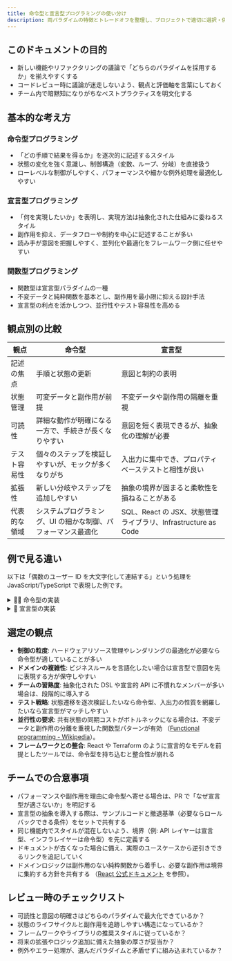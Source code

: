 ```yaml
---
title: 命令型と宣言型プログラミングの使い分け
description: 両パラダイムの特徴とトレードオフを整理し、プロジェクトで適切に選択・併用するための指針をまとめます。
---
```


## このドキュメントの目的

- 新しい機能やリファクタリングの議論で「どちらのパラダイムを採用するか」を揃えやすくする
- コードレビュー時に議論が迷走しないよう、観点と評価軸を言葉にしておく
- チーム内で暗黙知になりがちなベストプラクティスを明文化する

## 基本的な考え方

### 命令型プログラミング

- 「どの手順で結果を得るか」を逐次的に記述するスタイル
- 状態の変化を強く意識し、制御構造（変数、ループ、分岐）を直接扱う
- ローレベルな制御がしやすく、パフォーマンスや細かな例外処理を最適化しやすい

### 宣言型プログラミング

- 「何を実現したいか」を表明し、実現方法は抽象化された仕組みに委ねるスタイル
- 副作用を抑え、データフローや制約を中心に記述することが多い
- 読み手が意図を把握しやすく、並列化や最適化をフレームワーク側に任せやすい

### 関数型プログラミング

- 関数型は宣言型パラダイムの一種
- 不変データと純粋関数を基本とし、副作用を最小限に抑える設計手法
- 宣言型の利点を活かしつつ、並行性やテスト容易性を高める

## 観点別の比較

| 観点         | 命令型                                                        | 宣言型                                                        |
| ------------ | ------------------------------------------------------------- | ------------------------------------------------------------- |
| 記述の焦点   | 手順と状態の更新                                              | 意図と制約の表明                                              |
| 状態管理     | 可変データと副作用が前提                                      | 不変データや副作用の隔離を重視                                |
| 可読性       | 詳細な動作が明確になる一方で、手続きが長くなりやすい          | 意図を短く表現できるが、抽象化の理解が必要                    |
| テスト容易性 | 個々のステップを検証しやすいが、モックが多くなりがち          | 入出力に集中でき、プロパティベーステストと相性が良い          |
| 拡張性       | 新しい分岐やステップを追加しやすい                            | 抽象の境界が固まると柔軟性を損ねることがある                  |
| 代表的な領域 | システムプログラミング、UI の細かな制御、パフォーマンス最適化 | SQL、React の JSX、状態管理ライブラリ、Infrastructure as Code |

## 例で見る違い

以下は「偶数のユーザー ID を大文字化して連結する」という処理を JavaScript/TypeScript で表現した例です。

<details>
  <summary>👨‍💻 命令型の実装</summary>

```typescript
const ids = [101, 102, 103, 104]
let result = ''

for (let index = 0; index < ids.length; index += 1) {
  const id = ids[index]
  if (id % 2 === 0) {
    result += `USER-${id.toString().toUpperCase()}`
  }
}

console.log(result) // "USER-102USER-104"
```

- 実行手順を一行ずつ追いやすく、ログを挟んだデバッグが簡単
- 状態 `result` の初期化と更新タイミングを自前で管理する必要がある

</details>

<details>
  <summary>🧠 宣言型の実装</summary>

```typescript
const ids = [101, 102, 103, 104]

const result = ids
  .filter((id) => id % 2 === 0)
  .map((id) => `USER-${id.toString().toUpperCase()}`)
  .join('')

console.log(result) // "USER-102USER-104"
```

- フィルタ・変換・結合という意図が関数の連鎖で表現される
- 途中結果へのアクセスやループの抜け方などは抽象化に委ねる

</details>

## 選定の観点

- **制御の粒度**: ハードウェアリソース管理やレンダリングの最適化が必要なら命令型が適していることが多い
- **ドメインの複雑性**: ビジネスルールを言語化したい場合は宣言型で意図を先に表現する方が保守しやすい
- **チームの習熟度**: 抽象化された DSL や宣言的 API に不慣れなメンバーが多い場合は、段階的に導入する
- **テスト戦略**: 状態遷移を逐次検証したいなら命令型、入出力の性質を網羅したいなら宣言型がマッチしやすい
- **並行性の要求**: 共有状態の同期コストがボトルネックになる場合は、不変データと副作用の分離を重視した関数型パターンが有効
  （[Functional programming - Wikipedia](https://en.wikipedia.org/wiki/Functional_programming#Efficiency_issues)）。
- **フレームワークとの整合**: React や Terraform のように宣言的なモデルを前提としたツールでは、命令型を持ち込むと整合性が崩れる

## チームでの合意事項

- パフォーマンスや副作用を理由に命令型へ寄せる場合は、PR で「なぜ宣言型が適さないか」を明記する
- 宣言型の抽象を導入する際は、サンプルコードと撤退基準（必要ならロールバックできる条件）をセットで共有する
- 同じ機能内でスタイルが混在しないよう、境界（例: API レイヤーは宣言型、インフラレイヤーは命令型）を先に定義する
- ドキュメントが古くなった場合に備え、実際のユースケースから逆引きできるリンクを追記していく
- ドメインロジックは副作用のない純粋関数から着手し、必要な副作用は境界に集約する方針を共有する
  （[React 公式ドキュメント](https://react.dev/learn/keeping-components-pure) を参照）。

## レビュー時のチェックリスト

- 可読性と意図の明確さはどちらのパラダイムで最大化できているか？
- 状態のライフサイクルと副作用を追跡しやすい構造になっているか？
- フレームワークやライブラリの推奨スタイルに従っているか？
- 将来の拡張やロジック追加に備えた抽象の厚さが妥当か？
- 例外やエラー処理が、選んだパラダイムと矛盾せずに組み込まれているか？
